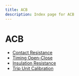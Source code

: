 ```yaml
---
title: ACB
description: Index page for ACB
---
```


# ACB

- [Contact Resistance](contact-resistance)
- [Timing Open-Close](timing-open-close)
- [Insulation Resistance](insulation-resistance)
- [Trip Unit Calibration](trip-unit-calibration)

